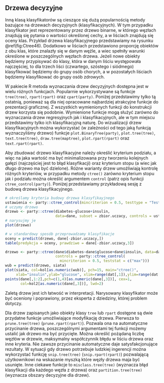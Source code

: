 ## Drzewa decyzyjne {#part_44}

Inną klasą klasyfikatorów są cieszące się dużą popularnością metody bazujące na
drzewach decyzyjnych (klasyfikacyjnych). W tym przypadku klasyfikator jest reprezentowany przez drzewo binarne, w którego węzłach znajdują się pytania o wartości
określonej cechy, a w liściach znajdują się oceny klas. Przykład drzewa klasyfikacyjnego przedstawiamy na rysunku \@ref(fig:Ctree46). Dodatkowo w liściach przedstawiono proporcję
obiektów z obu klas, które znalazły się w danym węźle, a wiec spełniły warunki
określone w poszczególnych węzłach drzewa. Jeżeli nowe obiekty będziemy przypisywać do klasy, która w danym liściu występowała najczęściej, to dla trzech liści
(czwartego, szóstego i siódmego) klasyfikować będziemy do grupy osób chorych, a w
pozostałych liściach będziemy klasyfikować do grupy osób zdrowych.

W pakiecie R metoda wyznaczania drzew decyzyjnych dostępna jest w wielu różnych funkcjach. Popularnie wykorzystywane są funkcje `tree(tree)`, `rpart(rpart)`
oraz `cpart(party)`. Poniżej przedstawimy tylko tą ostatnią, ponieważ są dla niej
opracowane najbardziej atrakcyjne funkcje do prezentacji graficznej. Z wszystkich
wymienionych funkcji do konstrukcji drzew korzysta się podobnie. Wymienione funkcje mogą służyć zarówno do wyznaczania drzew regresyjnych jak i klasyfikacyjnych, ale w tym miejscu przedstawimy tylko ich klasyfikacyjną naturę. Do wizualizacji drzew klasyfikacyjnych można wykorzystać (w zależności od tego jaką funkcją wyznaczyliśmy drzewo) funkcje `plot.BinaryTree(party)`, `plot.tree(tree)`,
`text.tree(tree)`, `draw.tree(maptree)`, `plot.rpart(rpart)` oraz `text.rpart(rpart)`.

Aby zbudować drzewo klasyfikacyjne należy określić kryterium podziału, a więc
na jaka wartość ma być minimalizowana przy tworzeniu kolejnych gałęzi (najczęściej
jest to błąd klasyfikacji) oraz kryterium stopu (a wiec jak długo drzewo ma być dzielone). Różne warianty drzew umożliwiają kontrolę różnych kryteriów, w przypadku
metody `ctree()` zarówno kryterium stopu jak i podziału można określić argumentem `control` (patrz opis funkcji `ctree_control(party)`). Poniżej przedstawiamy
przykładową sesję z budową drzewa klasyfikacyjnego.
```r
# określamy kryteria budowy drzewa klasyfikayjnego
ustawienia <- party::ctree_control(mincriterion = 0.5, testtype = "Teststatistic")
# uczymy drzewo
drzewo <- party::ctree(diabetes~glucose+insulin,
                       data=dane, subset = zbior.uczacy, controls = ustawienia)
# narysujmy je
plot(drzewo)
```
```r
# w standardowy sposób przeprowadzamy klasyfikacje
oceny = predict(drzewo, dane[-zbior.uczacy,])
table(predykcja = oceny, prawdziwe = dane[-zbior.uczacy,3])
```
```r
drzewo <- party::ctree(dane$diabetes~dane$glucose+dane$insulin, data=dane,
                       controls = party::ctree_control(
                         mincriterion = 0.5, teststat = c("max")))
wub = predict(drzewo, siata)
plot(siata, col=kol[as.numeric(wub)], pch=15, main="ctree()",
     xlab="insulin",ylab="glucose", xlim=range(dat[,1]),ylim=range(dat[,2]))
points(dane[,1:2],pch=c(1,4)[as.numeric(dane[,3])], cex=1,
       col=kol2[as.numeric(dane[,3])], lwd=2)
```

Zaletą drzew jest ich łatwość w interpretacji. Narysowany klasyfikator może być
oceniony i poprawiony, przez eksperta z dziedziny, której problem dotyczy.

Dla drzew zapisanych jako obiekty klasy `tree` lub `rpart` dostępne są dwie przydatne funkcje umożliwiające modyfikację drzewa. Pierwsza to `prune.tree(tree)`
(`prune.rpart(rpart)`). Pozwala ona na automatyczne przycinanie drzewa, poszczególnymi argumentami tej funkcji możemy ustalić jak drzewo ma być przycięte. Można określić pożądaną liczbę węzłów w drzewie, maksymalny współczynnik błędu
w liściu drzewa oraz inne kryteria. Nie zawsze przycinanie automatyczne daje satysfakcjonujące rezultaty. W sytuacji gdy drzewo potrzebuje ludzkiej ingerencji można wykorzystać funkcję `snip.tree(tree)` (`snip.rpart(rpart)`) pozwalającą użytkownikowi na wskazanie myszką które węzły drzewa maja być usunięte. Inne ciekawe funkcje to `misclass.tree(tree)` (wyznacza błąd klasyfikacji dla każdego węzła z drzewa) oraz `partition.tree(tree)` (wyznacza obszary decyzyjne dla drzew).
